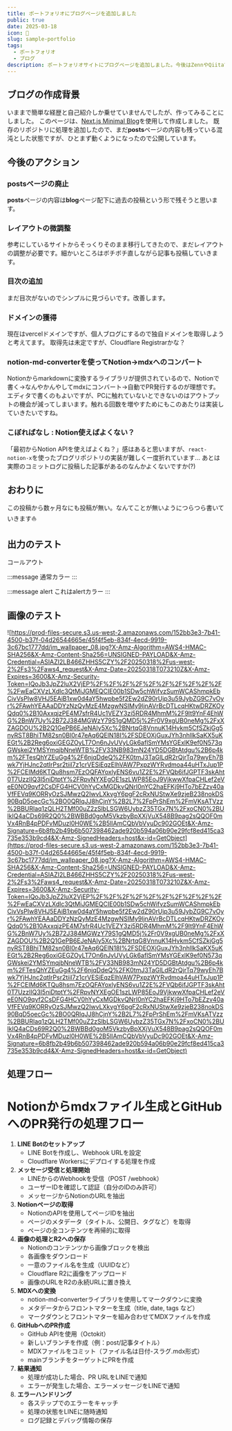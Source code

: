 ```yaml
---
title: ポートフォリオにブログページを追加しました
public: true
date: 2025-03-18
icon: 🎉
slug: sample-portfolio
tags: 
  - ポートフォリオ
  - ブログ
description: ポートフォリオサイトにブログページを追加しました。今後はZennやQiitaで投稿していた内容を、こちらに集約する想定です。
---
```



## ブログの作成背景

いままで簡単な経歴と自己紹介しか乗せていませんでしたが、作ってみることにしました。
このページは、[Next.js Minimal Blog](https://github.com/cakegaly/next-minimal-blog)を使用して作成しました。
<LinkPreview url="https://zenn.dev/cakegaly/articles/next-minimal-blog-20250310" />
既存のリポジトリに処理を追加したので、まだ**posts**ページの内容も残っている混沌とした状態ですが、ひとまず動くようになったので公開しています。

## 今後のアクション


### postsページの廃止

**posts**ページの内容は**blog**ページ配下に過去の投稿という形で残そうと思います。

### レイアウトの微調整

参考にしているサイトからそっくりそのまま移行してきたので、まだレイアウトの調整が必要です。細かいところはボチボチ直しながら記事も投稿していきます。

### 目次の追加

まだ目次がないのでシンプルに見づらいです。改善します。

### ドメインの獲得

現在はvercelドメインですが、個人ブログにするので独自ドメインを取得しようと考えてます。
取得先は未定ですが、Cloudflare Registrarかな？
<LinkPreview url="https://www.cloudflare.com/ja-jp/products/registrar/" />

### notion-md-converterを使ってNotion→mdxへのコンバート

Notionからmarkdownに変換するライブラリが提供されているので、Notionで書く→なんやかんやしてmdxにコンバート→自動でPR発行するのが理想です。
エディタで書くのもよいですが、PCに触れていないとできないのはアウトプットの機会が減ってしまいます。触れる回数を増やすためにもこのあたりは実装していきたいですね。

### こぼればなし : Notion使えばよくない？

「最初からNotion APIを使えばよくね？」感はあると思いますが、`react-notion-x`を使ったブログリポジトリの実装が難しく一度折れています...
あとは実際のコミットログに投稿した記事があるのなんかよくないですか(?)

## おわりに

この投稿から数ヶ月なにも投稿が無い。なんてことが無いようにつらつら書いていきます⛵️

## 出力のテスト

コールアウト

:::message
通常カラー
:::


:::message alert
これはalertカラー
:::


## 画像のテスト


![https://prod-files-secure.s3.us-west-2.amazonaws.com/152bb3e3-7b41-4500-b37f-04d26544665e/45f4f5eb-834f-4ecd-9919-3c67bc1777dd/im_wallpaper_08.jpg?X-Amz-Algorithm=AWS4-HMAC-SHA256&X-Amz-Content-Sha256=UNSIGNED-PAYLOAD&X-Amz-Credential=ASIAZI2LB466ZHHS5CZY%2F20250318%2Fus-west-2%2Fs3%2Faws4_request&X-Amz-Date=20250318T073210Z&X-Amz-Expires=3600&X-Amz-Security-Token=IQoJb3JpZ2luX2VjEP%2F%2F%2F%2F%2F%2F%2F%2F%2F%2F%2FwEaCXVzLXdlc3QtMiJGMEQCIE00b1SDw5chWifvzSumWCAShmpkEbCivVsPIw8VHJ5EAiB1xw0d4aY5hwpbe5f2Ew2dZ90rUjp3u59JybZG9C7vOyr%2FAwhYEAAaDDYzNzQyMzE4MzgwNSIMy9ljnAVrBcDTLcqHKtwDRZKOyQdq0%2B10AxxqjzPE4M7sfrR4Uc1VEZY3zi5RDR4MhmM%2F9lt9YnF4EhWG%2BnW7Uy%2B72J384MGWzY79S1gQMD5j%2Fr0V9xgUB0neMg%2FxXZAGDOU%2B2Q1GePB6EJeNAIy5Xc%2BNrtqG8VnnuK14Hvkm5CfSZkjGg5nyRST8BhiTM82sn0Bl0r47eAq6QElN18I%2FSDEOXjGuxJYh3nhllkSaKX5uKEGt%2B2Reg6oxiGEGZOyLT7On6nJvUVyLGk6aflSmYMsYGExlK9ef0N573qGWskei2YMSYmqjbNneWTB%2FV33NB983mN24YD5DGBtAtdgu%2B6p4km%2FTesQhYZEuGg4%2F6njqDdeQ%2FK0tmJ3TaGlLdR2rQjrTq79wyEh7Bwk7YjHJnc2qtIrPsr2tiil7z1crVESiEqzElhVAW7PxpzWYRvdmoa44uHTxJup1P%2FCEIMd6KTQu8hsm7EzOQFAYoxlyENS6vu1Z2E%2FVQb6ifJGPTF3skAht0T7UzzlIQ3I5niDtptY%2FRpvNYXEgOE1szLWP85EoJ9VjkwwXfpaCHLef2eVeE0NO9qyf2CsDFG4HCV0hYyCxMGDkvQNrI0nYC2haEFKj9HTo7bEZzv40aVfFEVq9KORRyOzSJMwzQ2IwvLXkvgY6pgF2cRxNUStwXe9zjeB238nokDS90BqD5oecGc%2BO0QRlqJJ8hCjnY%2B2L7%2FpPrShEm%2FmVKsATVzz%2BBURlaq1zQLH2TMf00uZ2zSlbLSGW6UybzZ35TGx7N%2FxoCN0%2BUlkIQ4aCDs69R2Q0%2BWBBd0goM5VkzbyBpXXjVuX548B9pag2sQQOF0mVx4RnB4pPDFvMDuzI0H0WE%2B5lIAmCQbVbVyuDc902GOEt&X-Amz-Signature=6b8fb2b49b6b507398462ade920b594a06b90e29fcf8ed415ca3735e353b9cd4&X-Amz-SignedHeaders=host&x-id=GetObject](https://prod-files-secure.s3.us-west-2.amazonaws.com/152bb3e3-7b41-4500-b37f-04d26544665e/45f4f5eb-834f-4ecd-9919-3c67bc1777dd/im_wallpaper_08.jpg?X-Amz-Algorithm=AWS4-HMAC-SHA256&X-Amz-Content-Sha256=UNSIGNED-PAYLOAD&X-Amz-Credential=ASIAZI2LB466ZHHS5CZY%2F20250318%2Fus-west-2%2Fs3%2Faws4_request&X-Amz-Date=20250318T073210Z&X-Amz-Expires=3600&X-Amz-Security-Token=IQoJb3JpZ2luX2VjEP%2F%2F%2F%2F%2F%2F%2F%2F%2F%2F%2FwEaCXVzLXdlc3QtMiJGMEQCIE00b1SDw5chWifvzSumWCAShmpkEbCivVsPIw8VHJ5EAiB1xw0d4aY5hwpbe5f2Ew2dZ90rUjp3u59JybZG9C7vOyr%2FAwhYEAAaDDYzNzQyMzE4MzgwNSIMy9ljnAVrBcDTLcqHKtwDRZKOyQdq0%2B10AxxqjzPE4M7sfrR4Uc1VEZY3zi5RDR4MhmM%2F9lt9YnF4EhWG%2BnW7Uy%2B72J384MGWzY79S1gQMD5j%2Fr0V9xgUB0neMg%2FxXZAGDOU%2B2Q1GePB6EJeNAIy5Xc%2BNrtqG8VnnuK14Hvkm5CfSZkjGg5nyRST8BhiTM82sn0Bl0r47eAq6QElN18I%2FSDEOXjGuxJYh3nhllkSaKX5uKEGt%2B2Reg6oxiGEGZOyLT7On6nJvUVyLGk6aflSmYMsYGExlK9ef0N573qGWskei2YMSYmqjbNneWTB%2FV33NB983mN24YD5DGBtAtdgu%2B6p4km%2FTesQhYZEuGg4%2F6njqDdeQ%2FK0tmJ3TaGlLdR2rQjrTq79wyEh7Bwk7YjHJnc2qtIrPsr2tiil7z1crVESiEqzElhVAW7PxpzWYRvdmoa44uHTxJup1P%2FCEIMd6KTQu8hsm7EzOQFAYoxlyENS6vu1Z2E%2FVQb6ifJGPTF3skAht0T7UzzlIQ3I5niDtptY%2FRpvNYXEgOE1szLWP85EoJ9VjkwwXfpaCHLef2eVeE0NO9qyf2CsDFG4HCV0hYyCxMGDkvQNrI0nYC2haEFKj9HTo7bEZzv40aVfFEVq9KORRyOzSJMwzQ2IwvLXkvgY6pgF2cRxNUStwXe9zjeB238nokDS90BqD5oecGc%2BO0QRlqJJ8hCjnY%2B2L7%2FpPrShEm%2FmVKsATVzz%2BBURlaq1zQLH2TMf00uZ2zSlbLSGW6UybzZ35TGx7N%2FxoCN0%2BUlkIQ4aCDs69R2Q0%2BWBBd0goM5VkzbyBpXXjVuX548B9pag2sQQOF0mVx4RnB4pPDFvMDuzI0H0WE%2B5lIAmCQbVbVyuDc902GOEt&X-Amz-Signature=6b8fb2b49b6b507398462ade920b594a06b90e29fcf8ed415ca3735e353b9cd4&X-Amz-SignedHeaders=host&x-id=GetObject)


## 処理フロー


# Notionからmdxファイル生成とGitHubへのPR発行の処理フロー

1. **LINE Botのセットアップ**
   - LINE Botを作成し、Webhook URLを設定
   - Cloudflare Workersにデプロイする処理を作成
2. **メッセージ受信と処理開始**
   - LINEからのWebhookを受信（POST /webhook）
   - ユーザーIDを確認して認証（自分のIDのみ許可）
   - メッセージからNotionのURLを抽出
3. **Notionページの取得**
   - NotionのAPIを使用してページIDを抽出
   - ページのメタデータ（タイトル、公開日、タグなど）を取得
   - ページの全コンテンツを再帰的に取得
4. **画像の処理とR2への保存**
   - Notionのコンテンツから画像ブロックを検出
   - 各画像をダウンロード
   - 一意のファイル名を生成（UUIDなど）
   - Cloudflare R2に画像をアップロード
   - 画像のURLをR2の永続URLに置き換え
5. **MDXへの変換**
   - notion-md-converterライブラリを使用してマークダウンに変換
   - メタデータからフロントマターを生成（title, date, tags など）
   - マークダウンとフロントマターを組み合わせてMDXファイルを作成
6. **GitHubへのPR作成**
   - GitHub APIを使用（Octokit）
   - 新しいブランチを作成（例：post/記事タイトル）
   - MDXファイルをコミット（ファイル名は日付-スラグ.mdx形式）
   - mainブランチをターゲットにPRを作成
7. **結果通知**
   - 処理が成功した場合、PR URLをLINEで通知
   - エラーが発生した場合、エラーメッセージをLINEで通知
8. **エラーハンドリング**
   - 各ステップでのエラーをキャッチ
   - 処理の状態をLINEに随時通知
   - ログ記録とデバッグ情報の保存